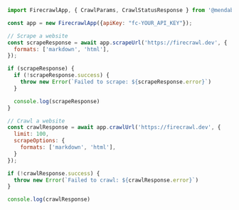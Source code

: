 ```js Node
import FirecrawlApp, { CrawlParams, CrawlStatusResponse } from '@mendable/firecrawl-js';

const app = new FirecrawlApp({apiKey: "fc-YOUR_API_KEY"});

// Scrape a website
const scrapeResponse = await app.scrapeUrl('https://firecrawl.dev', {
  formats: ['markdown', 'html'],
});

if (scrapeResponse) {
  if (!scrapeResponse.success) {
    throw new Error(`Failed to scrape: ${scrapeResponse.error}`)
  }

  console.log(scrapeResponse)
}

// Crawl a website
const crawlResponse = await app.crawlUrl('https://firecrawl.dev', {
  limit: 100,
  scrapeOptions: {
    formats: ['markdown', 'html'],
  }
});

if (!crawlResponse.success) {
  throw new Error(`Failed to crawl: ${crawlResponse.error}`)
}

console.log(crawlResponse)
```